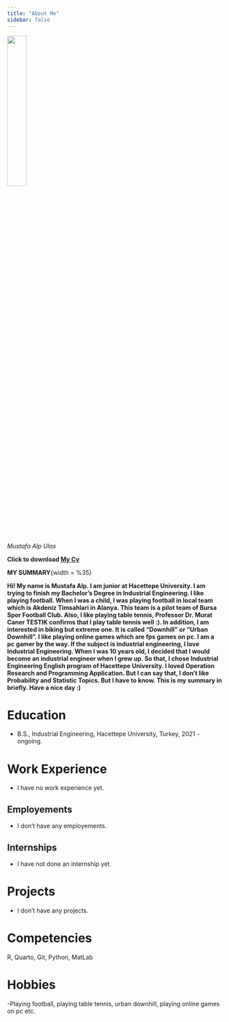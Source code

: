 ```yaml
---
title: "About Me"
sidebar: false 
---
```


![](docs/ben_foto_siyah_beyaz.jpg){width="30%"}

*Mustafa Alp Ulas*

**Click to download [My Cv](docs/My_Cv_withenglish.pdf)**

**MY SUMMARY**{width = %35}

**Hi! My name is Mustafa Alp. I am junior at Hacettepe University. I am trying to finish my Bachelor's Degree in Industrial Engineering. I like playing football. When I was a child, I was playing football in local team which is Akdeniz Timsahlari in Alanya. This team is a pilot team of Bursa Spor Football Club. Also, I like playing table tennis, Professor Dr. Murat Caner TESTIK confirms that I play table tennis well :). In addition, I am interested in biking but extreme one. It is called "Downhill" or "Urban Downhill". I like playing online games which are fps games on pc. I am a pc gamer by the way. If the subject is industrial engineering, I love Industrial Engineering. When I was 10 years old, I decided that I would become an industrial engineer when I grew up. So that, I chose Industrial Engineering English program of Hacettepe University. I loved Operation Research and Programming Application. But I can say that, I don't like Probability and Statistic Topics. But I have to know. This is my summary in briefly. Have a nice day :)**

# Education

-   B.S., Industrial Engineering, Hacettepe University, Turkey, 2021 - ongoing.

# Work Experience

-   I have no work experience yet.

## Employements

-   I don't have any employements.

## Internships

-   I have not done an internship yet.

# Projects

-   I don't have any projects.

# Competencies

R, Quarto, Git, Python, MatLab

# Hobbies

-Playing football, playing table tennis, urban downhill, playing online games on pc etc.
